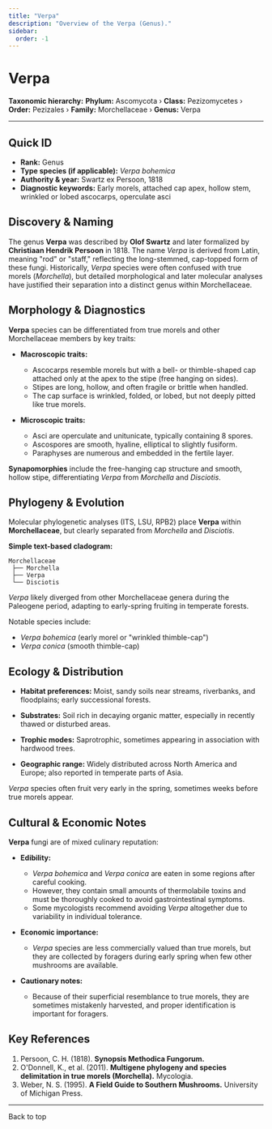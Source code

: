 ```yaml
---
title: "Verpa"
description: "Overview of the Verpa (Genus)."
sidebar:
  order: -1
---
```



# Verpa <Badge variant="note" text="Genus" />

**Taxonomic hierarchy:** **Phylum:** Ascomycota › **Class:** Pezizomycetes › **Order:** Pezizales › **Family:** Morchellaceae › **Genus:** Verpa

---

## Quick ID
* **Rank:** Genus  
* **Type species (if applicable):** _Verpa bohemica_  
* **Authority & year:** Swartz ex Persoon, 1818  
* **Diagnostic keywords:** Early morels, attached cap apex, hollow stem, wrinkled or lobed ascocarps, operculate asci  

## Discovery & Naming
The genus **Verpa** was described by **Olof Swartz** and later formalized by **Christiaan Hendrik Persoon** in 1818. The name _Verpa_ is derived from Latin, meaning "rod" or "staff," reflecting the long-stemmed, cap-topped form of these fungi. Historically, _Verpa_ species were often confused with true morels (_Morchella_), but detailed morphological and later molecular analyses have justified their separation into a distinct genus within Morchellaceae.

## Morphology & Diagnostics
**Verpa** species can be differentiated from true morels and other Morchellaceae members by key traits:

- **Macroscopic traits:**
  - Ascocarps resemble morels but with a bell- or thimble-shaped cap attached only at the apex to the stipe (free hanging on sides).
  - Stipes are long, hollow, and often fragile or brittle when handled.
  - The cap surface is wrinkled, folded, or lobed, but not deeply pitted like true morels.

- **Microscopic traits:**
  - Asci are operculate and unitunicate, typically containing 8 spores.
  - Ascospores are smooth, hyaline, elliptical to slightly fusiform.
  - Paraphyses are numerous and embedded in the fertile layer.

**Synapomorphies** include the free-hanging cap structure and smooth, hollow stipe, differentiating _Verpa_ from _Morchella_ and _Disciotis_.

## Phylogeny & Evolution
Molecular phylogenetic analyses (ITS, LSU, RPB2) place **Verpa** within **Morchellaceae**, but clearly separated from _Morchella_ and _Disciotis_.

**Simple text-based cladogram:**
```
Morchellaceae
 ├── Morchella
 ├── Verpa
 └── Disciotis
```
_Verpa_ likely diverged from other Morchellaceae genera during the Paleogene period, adapting to early-spring fruiting in temperate forests.

Notable species include:

- _Verpa bohemica_ (early morel or "wrinkled thimble-cap")
- _Verpa conica_ (smooth thimble-cap)

## Ecology & Distribution
- **Habitat preferences:** Moist, sandy soils near streams, riverbanks, and floodplains; early successional forests.
- **Substrates:** Soil rich in decaying organic matter, especially in recently thawed or disturbed areas.
- **Trophic modes:** Saprotrophic, sometimes appearing in association with hardwood trees.

- **Geographic range:** Widely distributed across North America and Europe; also reported in temperate parts of Asia.

_Verpa_ species often fruit very early in the spring, sometimes weeks before true morels appear.

## Cultural & Economic Notes
**Verpa** fungi are of mixed culinary reputation:

- **Edibility:**
  - _Verpa bohemica_ and _Verpa conica_ are eaten in some regions after careful cooking.
  - However, they contain small amounts of thermolabile toxins and must be thoroughly cooked to avoid gastrointestinal symptoms.
  - Some mycologists recommend avoiding _Verpa_ altogether due to variability in individual tolerance.

- **Economic importance:**
  - _Verpa_ species are less commercially valued than true morels, but they are collected by foragers during early spring when few other mushrooms are available.

- **Cautionary notes:**
  - Because of their superficial resemblance to true morels, they are sometimes mistakenly harvested, and proper identification is important for foragers.

## Key References
1. Persoon, C. H. (1818). **Synopsis Methodica Fungorum.**  
2. O'Donnell, K., et al. (2011). **Multigene phylogeny and species delimitation in true morels (Morchella).** Mycologia.  
3. Weber, N. S. (1995). **A Field Guide to Southern Mushrooms.** University of Michigan Press.  

---

<LinkButton href="#top" variant="minimal" icon="arrow-up">
  Back to top
</LinkButton>
